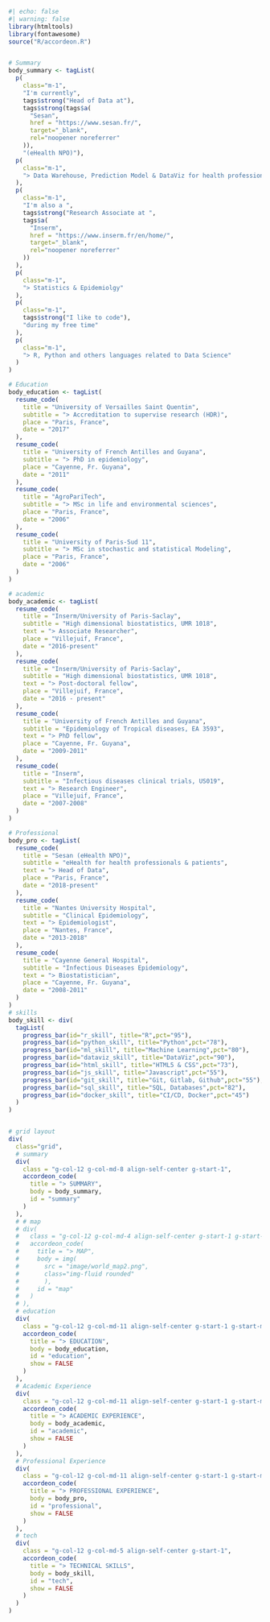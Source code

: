 
```r
#| echo: false
#| warning: false
library(htmltools)
library(fontawesome)
source("R/accordeon.R")


# Summary
body_summary <- tagList(
  p(
    class="m-1",
    "I'm currently",
    tags$strong("Head of Data at"),
    tags$strong(tags$a(
      "Sesan",
      href = "https://www.sesan.fr/",
      target="_blank",
      rel="noopener noreferrer"
    )),
    "(eHealth NPO)"),
  p(
    class="m-1",
    "> Data Warehouse, Prediction Model & DataViz for health professionals & patients"
  ),
  p(
    class="m-1",
    "I'm also a ",
    tags$strong("Research Associate at ",
    tags$a(
      "Inserm",
      href = "https://www.inserm.fr/en/home/",
      target="_blank",
      rel="noopener noreferrer"
    ))
  ),
  p(
    class="m-1",
    "> Statistics & Epidemiolgy"
  ),
  p(
    class="m-1",
    tags$strong("I like to code"),
    "during my free time"
  ),
  p(
    class="m-1",
    "> R, Python and others languages related to Data Science"
  )
)

# Education
body_education <- tagList(
  resume_code(
    title = "University of Versailles Saint Quentin", 
    subtitle = "> Accreditation to supervise research (HDR)",
    place = "Paris, France", 
    date = "2017"
  ),
  resume_code(
    title = "University of French Antilles and Guyana", 
    subtitle = "> PhD in epidemiology",
    place = "Cayenne, Fr. Guyana", 
    date = "2011"
  ),
  resume_code(
    title = "AgroPariTech", 
    subtitle = "> MSc in life and environmental sciences",
    place = "Paris, France", 
    date = "2006"
  ),
  resume_code(
    title = "University of Paris-Sud 11", 
    subtitle = "> MSc in stochastic and statistical Modeling",
    place = "Paris, France", 
    date = "2006"
  )
)

# academic
body_academic <- tagList(
  resume_code(
    title = "Inserm/University of Paris-Saclay", 
    subtitle = "High dimensional biostatistics, UMR 1018",
    text = "> Associate Researcher",
    place = "Villejuif, France", 
    date = "2016-present"
  ),
  resume_code(
    title = "Inserm/University of Paris-Saclay", 
    subtitle = "High dimensional biostatistics, UMR 1018",
    text = "> Post-doctoral fellow",
    place = "Villejuif, France", 
    date = "2016 - present"
  ),
  resume_code(
    title = "University of French Antilles and Guyana", 
    subtitle = "Epidemiology of Tropical diseases, EA 3593",
    text = "> PhD fellow",
    place = "Cayenne, Fr. Guyana", 
    date = "2009-2011"
  ),
  resume_code(
    title = "Inserm", 
    subtitle = "Infectious diseases clinical trials, US019",
    text = "> Research Engineer",
    place = "Villejuif, France", 
    date = "2007-2008"
  )
)

# Professional 
body_pro <- tagList(
  resume_code(
    title = "Sesan (eHealth NPO)", 
    subtitle = "eHealth for health professionals & patients",
    text = "> Head of Data",
    place = "Paris, France", 
    date = "2018-present"
  ),
  resume_code(
    title = "Nantes University Hospital", 
    subtitle = "Clinical Epidemiology",
    text = "> Epidemiologist",
    place = "Nantes, France", 
    date = "2013-2018"
  ),
  resume_code(
    title = "Cayenne General Hospital", 
    subtitle = "Infectious Diseases Epidemiology",
    text = "> Biostatistician",
    place = "Cayenne, Fr. Guyana", 
    date = "2008-2011"
  )
)
# skills
body_skill <- div(
  tagList(
    progress_bar(id="r_skill", title="R",pct="95"),
    progress_bar(id="python_skill", title="Python",pct="78"),
    progress_bar(id="ml_skill", title="Machine Learning",pct="80"),
    progress_bar(id="dataviz_skill", title="DataViz",pct="90"),
    progress_bar(id="html_skill", title="HTML5 & CSS",pct="73"),
    progress_bar(id="js_skill", title="Javascript",pct="55"),
    progress_bar(id="git_skill", title="Git, Gitlab, Github",pct="55"),
    progress_bar(id="sql_skill", title="SQL, Databases",pct="82"),
    progress_bar(id="docker_skill", title="CI/CD, Docker",pct="45")
  )
)


# grid layout
div(
  class="grid",
  # summary
  div(
    class = "g-col-12 g-col-md-8 align-self-center g-start-1",
    accordeon_code(
      title = "> SUMMARY",
      body = body_summary,
      id = "summary"
    )
  ),
  # # map
  # div(
  #   class = "g-col-12 g-col-md-4 align-self-center g-start-1 g-start-md-9",
  #   accordeon_code(
  #     title = "> MAP",
  #     body = img(
  #       src = "image/world_map2.png",
  #       class="img-fluid rounded"
  #       ),
  #     id = "map"
  #   )
  # ),
  # education
  div(
    class = "g-col-12 g-col-md-11 align-self-center g-start-1 g-start-md-2",
    accordeon_code(
      title = "> EDUCATION",
      body = body_education,
      id = "education",
      show = FALSE
    )
  ),
  # Academic Experience
  div(
    class = "g-col-12 g-col-md-11 align-self-center g-start-1 g-start-md-2",
    accordeon_code(
      title = "> ACADEMIC EXPERIENCE",
      body = body_academic,
      id = "academic",
      show = FALSE
    )
  ),
  # Professional Experience
  div(
    class = "g-col-12 g-col-md-11 align-self-center g-start-1 g-start-md-2",
    accordeon_code(
      title = "> PROFESSIONAL EXPERIENCE",
      body = body_pro,
      id = "professional",
      show = FALSE
    )
  ),
  # tech
  div(
    class = "g-col-12 g-col-md-5 align-self-center g-start-1",
    accordeon_code(
      title = "> TECHNICAL SKILLS",
      body = body_skill,
      id = "tech",
      show = FALSE
    )
  )
)
```


<!-- ### Education -->

<!-- ::: {.d-flex .justify-content-between} -->
<!-- <div> -->

<!-- **University of Versailles Saint Quentin**\ -->
<!-- Accreditation to supervise research (HDR) -->

<!-- </div> -->

<!-- ::: text-end -->
<!-- Paris, France\ -->
<!-- 2017 -->
<!-- ::: -->
<!-- ::: -->

<!-- -   Title: *Implications of a systemic approach to health in epidemiology* -->

<!-- ::: {.d-flex .justify-content-between} -->
<!-- <div> -->

<!-- **University of French Antilles and Guiana**\ -->
<!-- PhD in epidemiology -->

<!-- </div> -->

<!-- ::: text-end -->
<!-- Cayenne, French Guiana\ -->
<!-- 2011 -->
<!-- ::: -->
<!-- ::: -->

<!-- -   Title: *Value of open data in infectious diseases epidemiology* -->

<!-- ::: {.d-flex .justify-content-between} -->
<!-- <div> -->

<!-- **AgroPariTech**\ -->
<!-- MSc in life and environmental sciences and technologies -->

<!-- </div> -->

<!-- ::: text-end -->
<!-- Paris, France\ -->
<!-- 2006 -->
<!-- ::: -->
<!-- ::: -->

<!-- ::: {.d-flex .justify-content-between} -->
<!-- <div> -->

<!-- **University of Paris-Sud 11**\ -->
<!-- MSc in stochastic and statistical Modeling -->

<!-- </div> -->

<!-- ::: text-end -->
<!-- Paris, France\ -->
<!-- 2006 -->
<!-- ::: -->
<!-- ::: -->

<!-- ### Academic Experience -->

<!-- ::: {.d-flex .justify-content-between} -->
<!-- <div> -->

<!-- **Inserm/University of Paris-Saclay/ University of Versailles Saint Quentin**\ -->
<!-- High dimensional biostatistics, UMR 1018 -->

<!-- </div> -->

<!-- ::: text-end -->
<!-- Villejuif, France\ -->
<!-- July 2016 - present -->
<!-- ::: -->
<!-- ::: -->

<!-- *Associate Researcher* -->

<!-- ::: {.d-flex .justify-content-between} -->
<!-- <div> -->

<!-- **Inserm/University of Paris-Saclay/ University of Versailles Saint Quentin**\ -->
<!-- High dimensional biostatistics, UMR 1018 -->

<!-- </div> -->

<!-- ::: text-end -->
<!-- Villejuif, France\ -->
<!-- 2012 - 2013 -->
<!-- ::: -->
<!-- ::: -->

<!-- *Post-doctoral fellow* -->

<!-- ::: {.d-flex .justify-content-between} -->
<!-- <div> -->

<!-- **University of French Antilles and Guiana**\ -->
<!-- Epidemiology of Tropical diseases, EA 3593 -->

<!-- </div> -->

<!-- ::: text-end -->
<!-- Cayenne, French Guiana\ -->
<!-- 2009 - 2011 -->
<!-- ::: -->
<!-- ::: -->

<!-- *PhD fellow* -->

<!-- ::: {.d-flex .justify-content-between} -->
<!-- <div> -->

<!-- **Inserm**\ -->
<!-- Clinical trials in infectious diseases, SC10-US019 -->

<!-- </div> -->

<!-- ::: text-end -->
<!-- Villejuif, France\ -->
<!-- 2007 - 2008 -->
<!-- ::: -->
<!-- ::: -->

<!-- *Research Engineer* -->

<!-- ### Professional Experience -->

<!-- ::: {.d-flex .justify-content-between} -->
<!-- <div> -->

<!-- **Sesan**\ -->
<!-- *Head of data* -->

<!-- </div> -->

<!-- ::: text-end -->
<!-- Paris, France\ -->
<!-- May 2018 - present -->
<!-- ::: -->
<!-- ::: -->

<!-- -   Manage a multidisciplinary team (23 persons)\ -->
<!-- -   Help health professionals to identify their data needs\ -->
<!-- -   Design data infrastructure to collect, organize, document, and track regional health data\ -->
<!-- -   Develop repeatable processes and structures for regular analysis and reports\ -->
<!-- -   Create and maintain visualizations, dashboards and services from health data\ -->
<!-- -   Conduct descriptive and predictive analyses -->

<!-- ::: {.d-flex .justify-content-between} -->
<!-- <div> -->

<!-- **Nantes University Hospital**\ -->
<!-- *Epidemiologist* -->

<!-- </div> -->

<!-- ::: text-end -->
<!-- Nantes, France\ -->
<!-- 2013 - 2018 -->
<!-- ::: -->
<!-- ::: -->

<!-- -   Develop studies in infectious diseases and child & maternal epidemiology -->
<!-- -   Manage data from hospital / regional databases, cohorts & registries -->
<!-- -   Help health professionals to develop epidemiological studies -->
<!-- -   Perform advanced biostatistics analyses -->
<!-- -   Teach Biostatistics & Epidemiology -->

<!-- ::: {.d-flex .justify-content-between} -->
<!-- <div> -->

<!-- **Cayenne General Hospital**\ -->
<!-- *Biostatistician* -->

<!-- </div> -->

<!-- ::: text-end -->
<!-- Cayenne, French Guiana\ -->
<!-- 2013 - 2018 -->
<!-- ::: -->
<!-- ::: -->

<!-- -   Develop studies in tropical diseases epidemiology -->
<!-- -   Manage data from hospital databases, cohorts & registries -->
<!-- -   Help health professionals to analyse epidemiological data -->
<!-- -   Perform advanced biostatistics analyses -->




<!-- ### Teaching -->

<!-- (Work In Progress) -->
